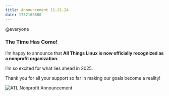 ```yaml
---
title: Announcement 11-21-24
date: 1732168800
---
```



@everyone  



### **The Time Has Come!**  

I’m happy to announce that **All Things Linux is now officially recognized as a nonprofit organization.**  

I’m so excited for what lies ahead in 2025.  

Thank you for all your support so far in making our goals become a reality!  



![ATL Nonprofit Announcement](https://i.imgur.com/NwWhdit.jpeg)
